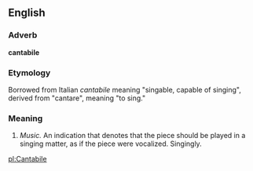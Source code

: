 ==English==

===Adverb===
'''cantabile'''

===Etymology===

Borrowed from Italian ''cantabile'' meaning "singable, capable of singing", derived from "cantare", meaning "to sing."

===Meaning===

#''Music.'' An indication that denotes that the piece should be played in a singing matter, as if the piece were vocalized.  Singingly.

[[pl:Cantabile]]